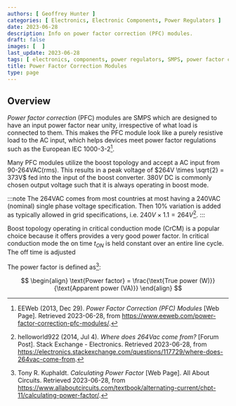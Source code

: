 ```yaml
---
authors: [ Geoffrey Hunter ]
categories: [ Electronics, Electronic Components, Power Regulators ]
date: 2023-06-28
description: Info on power factor correction (PFC) modules.
draft: false
images: [  ]
last_update: 2023-06-28
tags: [ electronics, components, power regulators, SMPS, power factor correction, PFC ]
title: Power Factor Correction Modules
type: page
---
```


## Overview

_Power factor correction_ (PFC) modules are SMPS which are designed to have an input power factor near unity, irrespective of what load is connected to them. This makes the PFC module look like a purely resistive load to the AC input, which helps devices meet power factor regulations such as the European IEC 1000-3-2[^eeweb-power-factor-correction-modules].

Many PFC modules utilize the boost topology and accept a AC input from 90-264VAC(rms). This results in a peak voltage of $264V \times \sqrt{2} = 373V$ fed into the input of the boost converter. $380V$ DC is commonly chosen output voltage such that it is always operating in boost mode.

:::note
The 264VAC comes from most countries at most having a 240VAC (nominal) single phase voltage specification. Then 10% variation is added as typically allowed in grid specifications, i.e. $240V \times 1.1 = 264V$[^stack-exchange-where-does-264vac-come-from].
:::

Boost topology operating in critical conduction mode (CrCM) is a popular choice because it offers provides a very good power factor. In critical conduction mode the on time $t_{ON}$ is held constant over an entire line cycle. The off time is adjusted 

The power factor is defined as[^all-about-circuits-calculating-power-factor]:

$$
\begin{align}
\text{Power factor} = \frac{\text{True power (W)}}{\text{Apparent power (VA)}}
\end{align}
$$

[^eeweb-power-factor-correction-modules]: EEWeb (2013, Dec 29). _Power Factor Correction (PFC) Modules_ [Web Page]. Retrieved 2023-06-28, from https://www.eeweb.com/power-factor-correction-pfc-modules/.
[^stack-exchange-where-does-264vac-come-from]: helloworld922 (2014, Jul 4). _Where does 264Vac come from?_ [Forum Post]. Stack Exchange - Electronics. Retrieved 2023-06-28, from https://electronics.stackexchange.com/questions/117729/where-does-264vac-come-from.
[^all-about-circuits-calculating-power-factor]: Tony R. Kuphaldt. _Calculating Power Factor_ [Web Page]. All About Circuits. Retrieved 2023-06-28, from https://www.allaboutcircuits.com/textbook/alternating-current/chpt-11/calculating-power-factor/.
